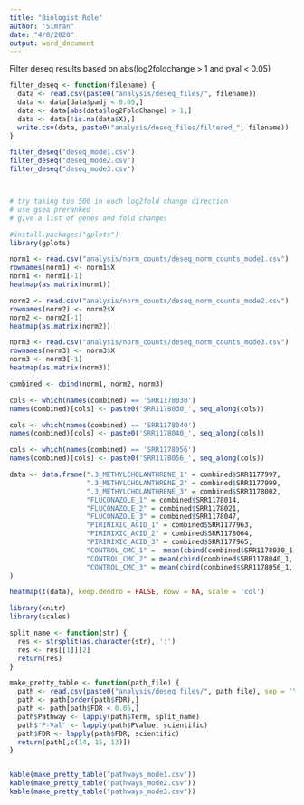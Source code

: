 ```yaml
---
title: "Biologist Role"
author: "Simran"
date: "4/8/2020"
output: word_document
---
```


Filter deseq results based on abs(log2foldchange > 1 and pval < 0.05)
```r

filter_deseq <- function(filename) {
  data <- read.csv(paste0("analysis/deseq_files/", filename))
  data <- data[data$padj < 0.05,]
  data <- data[abs(data$log2FoldChange) > 1,]
  data <- data[!is.na(data$X),]
  write.csv(data, paste0("analysis/deseq_files/filtered_", filename))
}

filter_deseq("deseq_mode1.csv")
filter_deseq("deseq_mode2.csv")
filter_deseq("deseq_mode3.csv")



# try taking top 500 in each log2fold change direction
# use gsea preranked
# give a list of genes and fold changes

```



```r
#install.packages("gplots")
library(gplots)

norm1 <- read.csv("analysis/norm_counts/deseq_norm_counts_mode1.csv")
rownames(norm1) <- norm1$X
norm1 <- norm1[-1]
heatmap(as.matrix(norm1))

norm2 <- read.csv("analysis/norm_counts/deseq_norm_counts_mode2.csv")
rownames(norm2) <- norm2$X
norm2 <- norm2[-1]
heatmap(as.matrix(norm2))

norm3 <- read.csv("analysis/norm_counts/deseq_norm_counts_mode3.csv")
rownames(norm3) <- norm3$X
norm3 <- norm3[-1]
heatmap(as.matrix(norm3))

combined <- cbind(norm1, norm2, norm3)

cols <- which(names(combined) == 'SRR1178030')
names(combined)[cols] <- paste0('SRR1178030_', seq_along(cols))

cols <- which(names(combined) == 'SRR1178040')
names(combined)[cols] <- paste0('SRR1178040_', seq_along(cols))

cols <- which(names(combined) == 'SRR1178056')
names(combined)[cols] <- paste0('SRR1178056_', seq_along(cols))

data <- data.frame(".3_METHYLCHOLANTHRENE_1" = combined$SRR1177997,
                   ".3_METHYLCHOLANTHRENE_2" = combined$SRR1177999,
                   ".3_METHYLCHOLANTHRENE_3" = combined$SRR1178002,
                   "FLUCONAZOLE_1" = combined$SRR1178014,
                   "FLUCONAZOLE_2" = combined$SRR1178021,
                   "FLUCONAZOLE_3" = combined$SRR1178047,
                   "PIRINIXIC_ACID_1" = combined$SRR1177963,
                   "PIRINIXIC_ACID_2" = combined$SRR1178064,
                   "PIRINIXIC_ACID_3" = combined$SRR1177965,
                   "CONTROL_CMC_1" =  mean(cbind(combined$SRR1178030_1, combined$SRR1178030_2)),
                   "CONTROL_CMC_2" = mean(cbind(combined$SRR1178040_1, combined$SRR1178040_2)),
                   "CONTROL_CMC_3" = mean(cbind(combined$SRR1178056_1, combined$SRR1178056_2))
)

heatmap(t(data), keep.dendro = FALSE, Rowv = NA, scale = 'col')

```



```r
library(knitr)
library(scales)

split_name <- function(str) {
  res <- strsplit(as.character(str), ':')
  res <- res[[1]][2]
  return(res)
}

make_pretty_table <- function(path_file) {
  path <- read.csv(paste0("analysis/deseq_files/", path_file), sep = '\t')
  path <- path[order(path$FDR),]
  path <- path[path$FDR < 0.05,]
  path$Pathway <- lapply(path$Term, split_name)
  path$'P-Val' <- lapply(path$PValue, scientific)
  path$FDR <- lapply(path$FDR, scientific)
  return(path[,c(14, 15, 13)])
}


kable(make_pretty_table("pathways_mode1.csv"))
kable(make_pretty_table("pathways_mode2.csv"))
kable(make_pretty_table("pathways_mode3.csv"))


```






